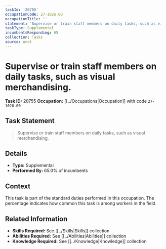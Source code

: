 ```yaml
---
taskId: '20755'
occupationCode: 27-1026.00
occupationTitle: ''
statement: 'Supervise or train staff members on daily tasks, such as visual merchandising.'
taskType: Supplemental
incumbentsResponding: 65
collection: Tasks
source: onet
---
```

# Supervise or train staff members on daily tasks, such as visual merchandising.

**Task ID:** 20755
**Occupation:** [[../Occupations|Occupation]] with code `27-1026.00`

## Task Statement

> Supervise or train staff members on daily tasks, such as visual merchandising.

## Details

- **Type:** Supplemental
- **Performed By:** 65.0% of incumbents

## Context

This task is part of the standard duties performed in this occupation. The percentage indicates how common this task is among workers in the field.

## Related Information

- **Skills Required:** See [[../Skills|Skills]] collection
- **Abilities Required:** See [[../Abilities|Abilities]] collection
- **Knowledge Required:** See [[../Knowledge|Knowledge]] collection
